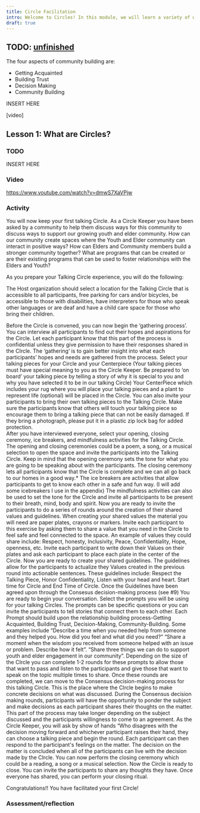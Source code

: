 ```yaml
---
title: Circle Facilitation
intro: Welcome to Circles! In this module, we will learn a variety of ways to support what you already do in your work around social justice and community building. In this module, you will learn about restorative justice and the work of social justice. In various videos, readings and exercises, you will learn about the different types of Circles, how they can be used to support the community building process and lead difficult conversations, and the essentials needed to guide your own Circle. We invite you to begin this module and take the first step in your journey toward learning new ways to implement the restorative practice of Circles.
draft: true
---
```


## TODO: [unfinished](https://docs.google.com/document/d/15vBdcn46JNIZJpFtfjV0WP0EBRyTU8Ziklq7fkHkgJA/edit)

The four aspects of community building are:

- Getting Acquainted
- Building Trust
- Decision Making
- Community Building

INSERT HERE

[video]



## Lesson 1: What are Circles?

### TODO

INSERT HERE

### Video
https://www.youtube.com/watch?v=dmwS7XaVPjw

### Activity

You will now keep your first talking Circle.  As a Circle Keeper you have been asked by a community to help them discuss ways for this community to discuss ways to support our growing youth and elder community.  How can our community create spaces where the Youth and Elder community can interact in positive ways?  How can Elders and Community members build a stronger community together?  What are programs that can be created or are their existing programs that can be used to foster relationships with the Elders and Youth?
 
As you prepare your Talking Circle experience, you will do the following:

The Host organization should select a location for the Talking Circle that is accessible to all participants, free parking for cars and/or bicycles, be accessible to those with disabilities, have interpreters for those who speak other languages or  are deaf and have a child care space for those who bring their children.

Before the Circle is convened, you can now begin the ‘gathering process’. You can interview all participants to find out their hopes and aspirations for the Circle. Let each participant know that this part of the process is confidential unless they  give permission to have their responses shared in the CIrcle.  The ‘gathering’ is to gain better insight into what each participants’ hopes and needs are gathered from the process. 
Select your talking pieces for your Circle and your Centerpiece (Your talking pieces must have special meaning to you as the Circle Keeper. Be prepared to ‘on board’ your talking piece by telling a story of why it is special to you and why you have selected it to be in our talking Circle) Your CenterPiece which includes your rug where you will place your talking pieces and a plant to represent life (optional) will be placed in the Circle.  You can also invite your participants to bring their own talking pieces to the Talking Circle. Make sure the participants know that others will touch your talking piece so encourage them to  bring a talking piece that can not be easily damaged. If they bring a photograph, please put it in a plastic zip lock bag for added protection.  
After you have interviewed everyone, select your opening, closing ceremony, ice breakers, and mindfulness activities for the Talking Circle. The opening and closing ceremonies could be a poem, a song, or a musical selection to open the space and invite the participants into the Talking Circle. Keep in mind that the opening ceremony sets the tone for what you are going to be speaking about with the participants.  The closing ceremony lets all participants know that the Circle is complete and we can all go back to our homes in a good way.*  The ice breakers are activities that allow participants to get to know each other in a safe and fun way.  (I will add some icebreakers I use in the appendix)  The mindfulness activities can also be used to set the tone for the Circle and invite all participants to be present to their breath, mind, body and spirit.
Now you are ready to invite the participants to do a series of rounds around the creation of their shared values and guidelines.  When creating your shared values the material you will need are paper plates, crayons or markers.  Invite each participant to this exercise by asking them to share a value that you need in the Circle to feel safe and feel connected to the space.  An example of values they could share include: Respect, honesty, Inclusivity, Peace, Confidentiality, Hope, openness, etc. Invite each participant to write down their Values on their plates and ask each participant to place each plate in the center of the Circle.
Now you are ready to create your shared guidelines.  The guidelines allow for the participants to actualize they Values created in the previous round into actionable sentences. These guidelines include: Respect the Talking Piece, Honor Confidentiality, Listen with your head and heart.  Start time for Circle and End Time of Circle. Once the Guidelines have been agreed upon through the Consesus decision-making process (see #9) You are ready to begin your conversation. 
Select the prompts you will be using for your talking Circles.  The prompts can be specific questions or you can invite the participants to tell stories that connect them to each other.  Each Prompt should build upon the relationship building process-Getting Acquainted, Building Trust, Decision-Making, Community-Building. Some examples include “Describe a time when you needed help from someone and they helped you. How did you feel and what did you need?” “Share a moment when the wisdom you received from someone helped with an issue or problem. Describe how it felt”.  “Share three things we can do to support youth and elder engagement in our community”. Depending on the size of the CIrcle you can complete 1-2 rounds for these prompts to allow those that want to pass and listen to the participants and give those that want to speak on the topic multiple times to share.
Once these rounds are completed, we can move to the Consensus decision-making process for this talking Circle.  This is the place where the CIrcle begins to make concrete decisions on what was discussed.
During the Consensus decision making rounds, participants will have the opportunity to ponder the subject and make decisions as each participant shares their thoughts on the matter.  This part of the process may take longer depending on the subject discussed and the participants willingness to come to an agreement.  As the Circle Keeper, you will ask by show of hands “Who disagrees with the decision moving forward and whichever participant raises their hand, they can choose a talking piece and begin the round.  Each participant can then respond to the participant's feelings on the matter.  The decision on the matter is concluded when all of the participants can live with the decision made by the CIrcle. You can now perform the closing ceremony which could be a reading, a song or a musical selection.
Now the Circle is ready to close.  You can invite the participants to share any thoughts they have.  Once everyone has shared, you can perform your closing ritual.
 
Congratulations!! You have facilitated your first Circle!


### Assessment/reflection
